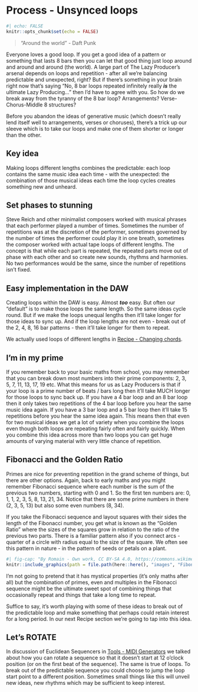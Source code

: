 # Process - Unsynced loops

```r
#| echo: FALSE
knitr::opts_chunk$set(echo = FALSE)
```

> "Around the world" - Daft Punk

Everyone loves a good loop. If you get a good idea of a pattern or
something that lasts 8 bars then you can let that good thing just loop
around and around and around (the world). A large part of The Lazy
Producer's arsenal depends on loops and repetition - after all we're
balancing predictable and unexpected, right? But if there's something in
your brain right now that's saying "No, 8 bar loops repeated infinitely
really ***is*** the ultimate Lazy Producing..." then I'd have to agree
with you. So how do we break away from the tyranny of the 8 bar loop?
Arrangements? Verse-Chorus-Middle 8 structures?

Before you abandon the ideas of generative music (which doesn't really
lend itself well to arrangements, verses or choruses), there's a trick
up our sleeve which is to take our loops and make one of them shorter or
longer than the other.

::: callout-tip
## Key idea

Making loops different lengths combines the predictable: each loop
contains the same music idea each time - with the unexpected: the
combination of those musical ideas each time the loop cycles creates
something new and unheard.

::: 

## Set phases to stunning

Steve Reich and other minimalist composers worked with musical phrases
that each performer played a number of times. Sometimes the number of
repetitions was at the discretion of the performer, sometimes governed
by the number of times the performer could play it in one breath,
sometimes the composer worked with actual tape loops of different lengths. The concept is
that while each part is repeated, the repeated parts move out of phase
with each other and so create new sounds, rhythms and harmonies. No two
performances would be the same, since the number of repetitions isn't
fixed.

## Easy implementation in the DAW

Creating loops within the DAW is easy. Almost ***too*** easy. But often
our "default" is to make those loops the same length. So the same ideas
cycle round. But if we make the loops unequal lengths then it'll take
longer for those ideas to sync up. And if the loop lengths are not
even - break out of the 2, 4, 8, 16 bar patterns - then it'll take
longer for them to repeat.

We actually used loops of different lengths in 
[Recipe - Changing chords](001-Recipe-Changing_Chords.qmd).

## I'm in my prime

If you remember back to your basic maths from school, you may remember
that you can break down most numbers into their prime components: 2, 3,
5, 7, 11, 13, 17, 19 etc. What this means for us as Lazy Producers is
that if your loop is a prime number of beats / bars long then it'll take
MUCH longer for those loops to sync back up. If you have a 4 bar loop
and an 8 bar loop then it only takes two repetitions of the 4 bar loop
before you hear the same music idea again. If you have a 3 bar loop and
a 5 bar loop then it'll take 15 repetitions before you hear the same
idea again. This means then that even for two musical ideas we get a lot
of variety when you combine the loops even though both loops are
repeating fairly often and fairly quickly. When you combine this idea
across more than two loops you can get huge amounts of varying material
with very little chance of repetition.

## Fibonacci and the Golden Ratio

Primes are nice for preventing repetition in the grand scheme of
things, but there are other options. Again, back to early maths and you
might remember Fibonacci sequence where each number is the sum of the
previous two numbers, starting with 0 and 1. So the first ten numbers
are: 0, 1, 1, 2, 3, 5, 8, 13, 21, 34. Notice that there are some prime
numbers in there (2, 3, 5, 13) but also some even numbers (8, 34).

If you take the Fibonacci sequence and layout squares with their sides
the length of the Fibonacci number, you get what is known as the "Golden
Ratio" where the sizes of the squares grow in relation to the ratio
of the previous two parts. There is a familiar pattern also if you
connect arcs - quarter of a circle with radius equal to the size of the
square. We often see this pattern in nature - in the pattern of seeds or
petals on a plant.

```r
#| fig-cap: "By Romain - Own work, CC BY-SA 4.0, https://commons.wikimedia.org/w/index.php?curid=114415511"
knitr::include_graphics(path = file.path(here::here(), "images", "Fibonacci_Spiral.png"))
```

I'm not going to pretend that it has mystical properties (it's only
maths after all) but the combination of primes, even and multiples in
the Fibonacci sequence might be the ultimate sweet spot of combining
things that occasionally repeat and things that take a long time to
repeat.

Suffice to say, it's worth playing with some of these ideas to break out
of the predictable loop and make something that perhaps could retain
interest for a long period. In our next Recipe section we're going to
tap into this idea.

## Let's ROTATE

In discussion of Euclidean Sequencers in 
[Tools - MIDI Generators](012-Tools-MIDI_Generators.qmd) 
we talked about how you can rotate a sequence so that it doesn't start at 12 o'clock position (or on the first beat of the sequence).  The same is true of loops. To break out of the predictable sequence you could choose to jump the loop start point to a different position. Sometimes small things like this will unveil new ideas, new rhythms which may be sufficient to keep interest.
